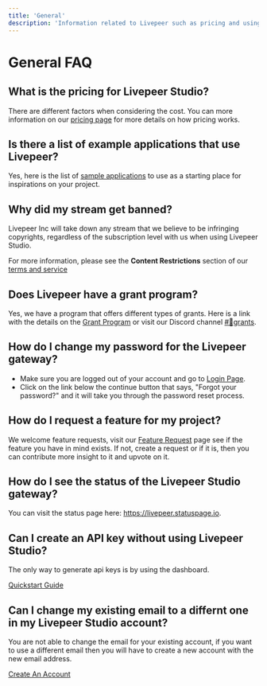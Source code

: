 ```yaml
---
title: 'General'
description: 'Information related to Livepeer such as pricing and using the dashboard'
---
```


# General FAQ


## What is the pricing for Livepeer Studio?

There are different factors when considering the cost. You can more information on our [pricing page](https://livepeer.studio/pricing-faq) for more details on how pricing works.


## Is there a list of example applications that use Livepeer?

Yes, here is the list of [sample applications](https://docs.livepeer.org/reference/example-applications) to use as a starting place for inspirations on your project.

## Why did my stream get banned?

Livepeer Inc will take down any stream that we believe to be infringing copyrights, regardless of the subscription level with us when using Livepeer Studio.

For more information, please see the **Content Restrictions** section of our [terms and service](https://livepeer.studio/terms-of-service)

## Does Livepeer have a grant program?

Yes, we have a program that offers different types of grants. Here is a link with the details on the [Grant Program](https://github.com/livepeer/Grant-Program) or visit our Discord channel [#🏦grants](https://discord.com/channels/423160867534929930/680142091174543362).

## How do I change my password for the Livepeer gateway?

- Make sure you are logged out of your account and go to [Login Page](https://livepeer.com/login).
- Click on the link below the continue button that says, "Forgot your password?" and it will take you through the password reset process.

## How do I request a feature for my project?

We welcome feature requests, visit our [Feature Request](https://livepeer.canny.io/feature-requests) page see if the feature you have in mind exists. If not, create a request or if it is, then you can contribute more insight to it and upvote on it.

## How do I see the status of the Livepeer Studio gateway?

You can visit the status page here: https://livepeer.statuspage.io.

## Can I create an API key without using Livepeer Studio?

The only way to generate api keys is by using the dashboard.

[Quickstart Guide](../guides/developing/quickstart)

## Can I change my existing email to a differnt one in my Livepeer Studio account?

You are not able to change the email for your existing account, if you want to use a different email then you will have to create a new account with the new email address.

[Create An Account](https://livepeer.studio/register)